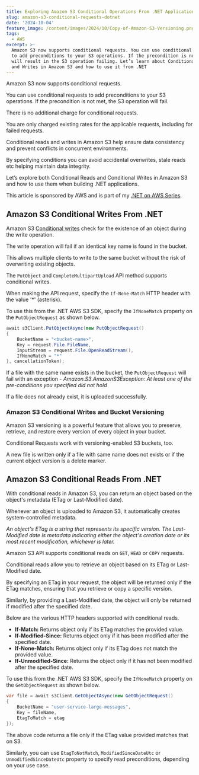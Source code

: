```yaml
---
title: Exploring Amazon S3 Conditional Operations From .NET Application
slug: amazon-s3-conditional-requests-dotnet
date: '2024-10-04'
feature_image: /content/images/2024/10/Copy-of-Amazon-S3-Versioning.png
tags:
  - AWS
excerpt: >-
  Amazon S3 now supports conditional requests. You can use conditional requests
  to add preconditions to your S3 operations. If the precondition is not met it
  will result in the S3 operation failing. Let’s learn about Conditional Reads
  and Writes in Amazon S3 and how to use it from .NET
---
```

Amazon S3 now supports conditional requests.

You can use conditional requests to add preconditions to your S3 operations. If the precondition is not met, the S3 operation will fail.

<EmbedCard src="https://www.youtube.com/embed/DGLPNKPmZJA?feature=oembed" title="Amazon S3 Conditional Requests  | .NET ON AWS | AWS Serverless | Amazon" />

There is no additional charge for conditional requests.

You are only charged existing rates for the applicable requests, including for failed requests.

Conditional reads and writes in Amazon S3 help ensure data consistency and prevent conflicts in concurrent environments.

By specifying conditions you can avoid accidental overwrites, stale reads etc helping maintain data integrity.

Let’s explore both Conditional Reads and Conditional Writes in Amazon S3 and how to use them when building .NET applications.

This article is sponsored by AWS and is part of my [.NET on AWS Series](/blog/tag/aws/).

## Amazon S3 Conditional Writes From .NET

Amazon S3 [Conditional writes](https://docs.aws.amazon.com/AmazonS3/latest/userguide/conditional-writes.html) check for the existence of an object during the write operation.

The write operation will fail if an identical key name is found in the bucket.

This allows multiple clients to write to the same bucket without the risk of overwriting existing objects.

The `PutObject` and `CompleteMultipartUpload` API method supports conditional writes.

When making the API request, specify the `If-None-Match` HTTP header with the value '\*' (asterisk).

To use this from the .NET AWS S3 SDK, specify the `IfNoneMatch` property on the `PutObjectRequest` as shown below.

```csharp
await s3Client.PutObjectAsync(new PutObjectRequest()
{
    BucketName = "<bucket-name>",
    Key = request.File.FileName,
    InputStream = request.File.OpenReadStream(),
    IfNoneMatch = "*"
}, cancellationToken);
```

If a file with the same name exists in the bucket, the `PutObjectRequest` will fail with an exception - _Amazon.S3.AmazonS3Exception: At least one of the pre-conditions you specified did not hold_

If a file does not already exist, it is uploaded successfully.

### Amazon S3 Conditional Writes and Bucket Versioning

Amazon S3 versioning is a powerful feature that allows you to preserve, retrieve, and restore every version of every object in your bucket.

<BookmarkCard href="/blog/amazon-s3-versioning-dotnet/" title="Enable Versioning on Your Amazon S3 Buckets" description="Amazon S3 versioning is a powerful feature that allows you to preserve, retrieve, and restore every version of every object in your bucket. In this post, let’s explore S3 versioning and how to use it when building .NET applications." icon="/content/images/icon/logo-512x512-1.png" />

Conditional Requests work with versioning-enabled S3 buckets, too.

A new file is written only if a file with same name does not exists or if the current object version is a delete marker.

## Amazon S3 Conditional Reads From .NET

With conditional reads in Amazon S3, you can return an object based on the object's metadata (ETag or Last-Modified date).

Whenever an object is uploaded to Amazon S3, it automatically creates system-controlled metadata.

_An object's ETag is a string that represents its specific version. The Last-Modified date is metadata indicating either the object's creation date or its most recent modification, whichever is later._

Amazon S3 API supports conditional reads on `GET`, `HEAD` or `COPY` requests.

Conditional reads allow you to retrieve an object based on its ETag or Last-Modified date.

By specifying an ETag in your request, the object will be returned only if the ETag matches, ensuring that you retrieve or copy a specific version.

Similarly, by providing a Last-Modified date, the object will only be returned if modified after the specified date.

Below are the various HTTP headers supported with conditional reads.

-   **If-Match:** Returns object only if its ETag matches the provided value.
-   **If-Modified-Since:** Returns object only if it has been modified after the specified date.
-   **If-None-Match:** Returns object only if its ETag does not match the provided value.
-   **If-Unmodified-Since:** Returns the object only if it has not been modified after the specified date.

To use this from the .NET AWS S3 SDK, specify the `IfNoneMatch` property on the `GetObjectRequest` as shown below.

```csharp
var file = await s3Client.GetObjectAsync(new GetObjectRequest()
{
    BucketName = "user-service-large-messages",
    Key = fileName,
    EtagToMatch = etag
});
```

The above code returns a file only if the ETag value provided matches that on S3.

Similarly, you can use `EtagToNotMatch`, `ModifiedSinceDateUtc` or `UnmodifiedSinceDateUtc` property to specify read preconditions, depending on your use case.

